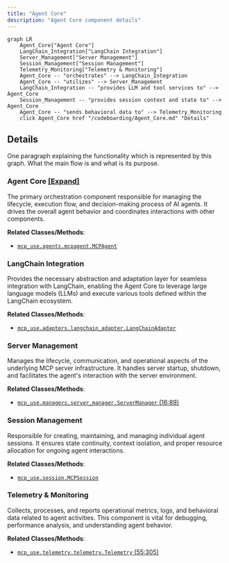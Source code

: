 ```yaml
---
title: "Agent Core"
description: "Agent Core component details"
---
```



```mermaid
graph LR
    Agent_Core["Agent Core"]
    LangChain_Integration["LangChain Integration"]
    Server_Management["Server Management"]
    Session_Management["Session Management"]
    Telemetry_Monitoring["Telemetry & Monitoring"]
    Agent_Core -- "orchestrates" --> LangChain_Integration
    Agent_Core -- "utilizes" --> Server_Management
    LangChain_Integration -- "provides LLM and tool services to" --> Agent_Core
    Session_Management -- "provides session context and state to" --> Agent_Core
    Agent_Core -- "sends behavioral data to" --> Telemetry_Monitoring
    click Agent_Core href "/codeboarding/Agent_Core.md" "Details"
```

## Details

One paragraph explaining the functionality which is represented by this graph. What the main flow is and what is its purpose.

### Agent Core [[Expand]](./Agent_Core)
The primary orchestration component responsible for managing the lifecycle, execution flow, and decision-making process of AI agents. It drives the overall agent behavior and coordinates interactions with other components.


**Related Classes/Methods**:

- <a href="https://github.com/CodeBoarding/mcp-use/blob/main/mcp_use/agents/mcpagent.py" target="_blank" rel="noopener noreferrer">`mcp_use.agents.mcpagent.MCPAgent`</a>


### LangChain Integration
Provides the necessary abstraction and adaptation layer for seamless integration with LangChain, enabling the Agent Core to leverage large language models (LLMs) and execute various tools defined within the LangChain ecosystem.


**Related Classes/Methods**:

- <a href="https://github.com/CodeBoarding/mcp-use/blob/main/mcp_use/adapters/langchain_adapter.py" target="_blank" rel="noopener noreferrer">`mcp_use.adapters.langchain_adapter.LangChainAdapter`</a>


### Server Management
Manages the lifecycle, communication, and operational aspects of the underlying MCP server infrastructure. It handles server startup, shutdown, and facilitates the agent's interaction with the server environment.


**Related Classes/Methods**:

- <a href="https://github.com/CodeBoarding/mcp-use/blob/main/mcp_use/managers/server_manager.py#L16-L89" target="_blank" rel="noopener noreferrer">`mcp_use.managers.server_manager.ServerManager` (16:89)</a>


### Session Management
Responsible for creating, maintaining, and managing individual agent sessions. It ensures state continuity, context isolation, and proper resource allocation for ongoing agent interactions.


**Related Classes/Methods**:

- <a href="https://github.com/CodeBoarding/mcp-use/blob/main/mcp_use/session.py" target="_blank" rel="noopener noreferrer">`mcp_use.session.MCPSession`</a>


### Telemetry & Monitoring
Collects, processes, and reports operational metrics, logs, and behavioral data related to agent activities. This component is vital for debugging, performance analysis, and understanding agent behavior.


**Related Classes/Methods**:

- <a href="https://github.com/CodeBoarding/mcp-use/blob/main/mcp_use/telemetry/telemetry.py#L55-L305" target="_blank" rel="noopener noreferrer">`mcp_use.telemetry.telemetry.Telemetry` (55:305)</a>
